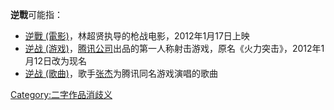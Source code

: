 '''逆戰'''可能指：
*[[逆戰_(電影)|逆戰 (電影)]]，林超贤执导的枪战电影，2012年1月17日上映
*[[逆战_(游戏)|逆战 (游戏)]]，[[腾讯公司|腾讯公司]]出品的第一人称射击游戏，原名《火力突击》，2012年1月12日改为现名
*[[逆战_(歌曲)|逆战 (歌曲)]]，歌手[[张杰_(中国大陆歌手)|张杰]]为腾讯同名游戏演唱的歌曲

{{消歧义}}

[[Category:二字作品消歧义|Category:二字作品消歧义]]